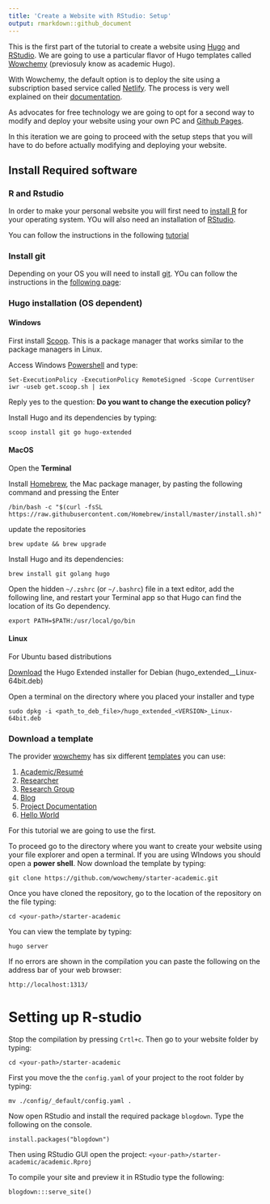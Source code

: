 ---
title: 'Create a Website with RStudio: Setup'
output: rmarkdown::github_document
---

This is the first part of the tutorial to create a website using [Hugo](https://gohugo.io/) and [RStudio](https://www.rstudio.com). We are going to use a particular flavor of Hugo templates called [Wowchemy](https://wowchemy.com/) (previosuly know as academic Hugo). 

With Wowchemy, the default option is to deploy the site using a subscription based service called [Netlify](https://www.netlify.com/). The process is very well explained on their [documentation](https://wowchemy.com/docs/getting-started/install/). 

As advocates for free technology we are going to opt for a second way to modify and deploy your website using your own PC and [Github Pages](https://pages.github.com/).

In this iteration we are going to proceed with the setup steps that you will have to do before actually modifying and deploying your website.

## Install Required software

### R and Rstudio

In order to make your personal website you will first need to  [install R](https://cran.r-project.org/) for your operating system. YOu will also need an installation of [RStudio](https://www.rstudio.com/products/rstudio/).

You can follow the instructions in the following [tutorial](https://campus.datacamp.com/courses/r-for-the-intimidated/introduction-to-course-and-rstudio?ex=3)

### Install git

Depending on your OS you will need to install [git](https://git-scm.com/). YOu can follow the instructions in the [following page](https://www.datacamp.com/community/tutorials/git-setup):

### Hugo installation (OS dependent){.tabset}

#### Windows

First install [Scoop](https://scoop.sh/). This is a package manager that works similar to the package managers in Linux.

Access Windows [Powershell](https://docs.microsoft.com/en-us/powershell/scripting/overview?view=powershell-7.1) and type:

`Set-ExecutionPolicy -ExecutionPolicy RemoteSigned -Scope CurrentUser
iwr -useb get.scoop.sh | iex`

Reply yes to the question: **Do you want to change the execution policy?**

Install Hugo and its dependencies by typing:



`scoop install git go hugo-extended`

#### MacOS

Open the **Terminal**

Install [Homebrew](https://brew.sh/), the Mac package manager, by pasting the following command and pressing the Enter

`/bin/bash -c "$(curl -fsSL https://raw.githubusercontent.com/Homebrew/install/master/install.sh)"`

update the repositories 

`brew update && brew upgrade`

Install Hugo and its dependencies:

`brew install git golang hugo`

Open the hidden `~/.zshrc` (or `~/.bashrc`) file in a text editor, add the following line, and restart your Terminal app so that Hugo can find the location of its Go dependency.

`export PATH=$PATH:/usr/local/go/bin`

#### Linux

For Ubuntu based distributions

[Download](https://github.com/gohugoio/hugo/releases)  the Hugo Extended installer for Debian (hugo_extended_<VERSION>_Linux-64bit.deb) 

Open a terminal on the directory where you placed your installer and type

`sudo dpkg -i <path_to_deb_file>/hugo_extended_<VERSION>_Linux-64bit.deb`

### Download a template

The provider [wowchemy](https://wowchemy.com/) has six different [templates](https://wowchemy.com/templates/) you can use:

  1. [Academic/Resumé](https://academic-demo.netlify.app/)
  2. [Researcher](https://hugo-researcher.netlify.app/)
  3. [Research Group](https://research-group.netlify.app/)
  4. [Blog](https://hugo-blog-starter.netlify.app/)
  5. [Project Documentation](https://book-starter.netlify.app/)
  6. [Hello World](https://starter-hello-world.netlify.app/)



For this tutorial we are going to use the first. 

To proceed go to the directory where you want to  create your website using your file explorer and open a terminal. If you are using WIndows you should open a **power shell**. Now download the template by typing:

`git clone https://github.com/wowchemy/starter-academic.git`

Once you have cloned the repository, go to the location of the repository on the file typing:


`cd <your-path>/starter-academic`

You can view the template by  typing:

`hugo server`

If no errors are shown in the compilation you can paste the following on the address bar of your web browser:

`http://localhost:1313/`


# Setting up R-studio

Stop the compilation by pressing `Crtl+c`. Then go to your website folder by typing:

`cd <your-path>/starter-academic`

First you move the  the `config.yaml`  of your project to the root folder by typing:

`mv ./config/_default/config.yaml .`

Now open RStudio and install the required package `blogdown`. Type the following on the console.

`install.packages("blogdown")`


Then using RStudio GUI open the project: `<your-path>/starter-academic/academic.Rproj`

To compile your site and preview it in RStudio type the following:

`blogdown:::serve_site()`



